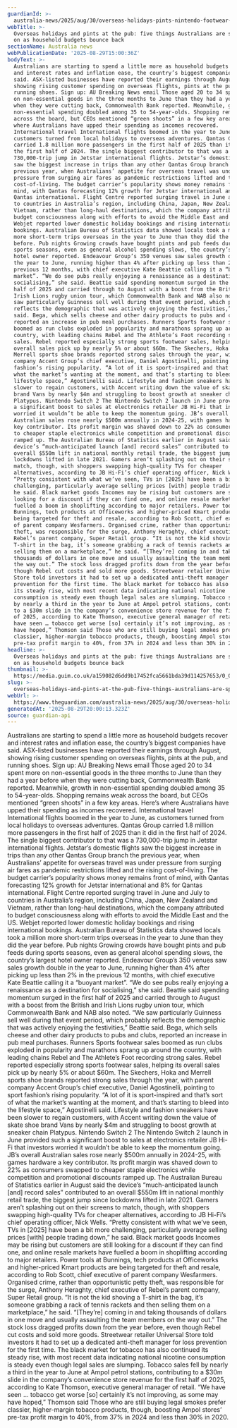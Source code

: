 ```yaml
---
guardianId: >-
  australia-news/2025/aug/30/overseas-holidays-pints-nintendo-footwear-pub-five-things-australians-household-budgets-bounce-back
webTitle: >-
  Overseas holidays and pints at the pub: five things Australians are splurging
  on as household budgets bounce back
sectionName: Australia news
webPublicationDate: '2025-08-29T15:00:36Z'
bodyText: >-
  Australians are starting to spend a little more as household budgets recover
  and interest rates and inflation ease, the country’s biggest companies have
  said. ASX-listed businesses have reported their earnings through August,
  showing rising customer spending on overseas flights, pints at the pub, and
  running shoes. Sign up: AU Breaking News email Those aged 20 to 34 spent more
  on non-essential goods in the three months to June than they had a year before
  when they were cutting back, Commonwealth Bank reported. Meanwhile, growth in
  non-essential spending doubled among 35 to 54-year-olds. Shopping remains weak
  across the board, but CEOs mentioned “green shoots” in a few key areas. Here’s
  where Australians have upped their spending as incomes recovered.
  International travel International flights boomed in the year to June, as
  customers turned from local holidays to overseas adventures. Qantas Group
  carried 1.8 million more passengers in the first half of 2025 than it did in
  the first half of 2024. The single biggest contributor to that was a
  730,000-trip jump in Jetstar international flights. Jetstar’s domestic flights
  saw the biggest increase in trips than any other Qantas Group branch the
  previous year, when Australians’ appetite for overseas travel was under
  pressure from surging air fares as pandemic restrictions lifted and the rising
  cost-of-living. The budget carrier’s popularity shows money remains front of
  mind, with Qantas forecasting 12% growth for Jetstar international and 8% for
  Qantas international. Flight Centre reported surging travel in June and July
  to countries in Australia’s region, including China, Japan, New Zealand and
  Vietnam, rather than long-haul destinations, which the company attributed to
  budget consciousness along with efforts to avoid the Middle East and the US.
  Webjet reported lower domestic holiday bookings and rising international
  bookings. Australian Bureau of Statistics data showed locals took a million
  more short-term trips overseas in the year to June than they did the year
  before. Pub nights Growing crowds have bought pints and pub feeds during
  sports seasons, even as general alcohol spending slows, the country’s largest
  hotel owner reported. Endeavour Group’s 350 venues saw sales growth double in
  the year to June, running higher than 4% after picking up less than 2% in the
  previous 12 months, with chief executive Kate Beattie calling it a “buoyant
  market”. “We do see pubs really enjoying a renaissance as a destination for
  socialising,” she said. Beattie said spending momentum surged in the first
  half of 2025 and carried through to August with a boost from the British and
  Irish Lions rugby union tour, which Commonwealth Bank and NAB also noted. “We
  saw particularly Guinness sell well during that event period, which probably
  reflects the demographic that was actively enjoying the festivities,” Beattie
  said. Bega, which sells cheese and other dairy products to pubs and clubs,
  reported an increase in pub meal purchases. Runners Sports footwear sales
  boomed as run clubs exploded in popularity and marathons sprang up around the
  country, with leading chains Rebel and The Athlete’s Foot recording strong
  sales. Rebel reported especially strong sports footwear sales, helping its
  overall sales pick up by nearly 5% or about $60m. The Skechers, Hoka and
  Merrell sports shoe brands reported strong sales through the year, with parent
  company Accent Group’s chief executive, Daniel Agostinelli, pointing to sport
  fashion’s rising popularity. “A lot of it is sport-inspired and that’s sort of
  what the market’s wanting at the moment, and that’s starting to bleed into the
  lifestyle space,” Agostinelli said. Lifestyle and fashion sneakers have been
  slower to regain customers, with Accent writing down the value of skate shoe
  brand Vans by nearly $4m and struggling to boost growth at sneaker chain
  Platypus. Nintendo Switch 2 The Nintendo Switch 2 launch in June provided such
  a significant boost to sales at electronics retailer JB Hi-Fi that investors
  worried it wouldn’t be able to keep the momentum going. JB’s overall
  Australian sales rose nearly $500m annually in 2024-25, with games hardware a
  key contributor. Its profit margin was shaved down to 22% as consumers swapped
  to cheaper staple electronics while competition and promotional discounts
  ramped up. The Australian Bureau of Statistics earlier in August said the
  device’s “much-anticipated launch [and] record sales” contributed to an
  overall $550m lift in national monthly retail trade, the biggest jump since
  lockdowns lifted in late 2021. Gamers aren’t splashing out on their screens to
  match, though, with shoppers swapping high-quality TVs for cheaper
  alternatives, according to JB Hi-Fi’s chief operating officer, Nick Wells.
  “Pretty consistent with what we’ve seen, TVs in [2025] have been a bit more
  challenging, particularly average selling prices [with] people trading down,”
  he said. Black market goods Incomes may be rising but customers are still
  looking for a discount if they can find one, and online resale markets have
  fuelled a boom in shoplifting according to major retailers. Power tools at
  Bunnings, tech products at Officeworks and higher-priced Kmart products are
  being targeted for theft and resale, according to Rob Scott, chief executive
  of parent company Wesfarmers. Organised crime, rather than opportunistic petty
  theft, was responsible for the surge, Anthony Heraghty, chief executive of
  Rebel’s parent company, Super Retail group. “It is not the kid shoving a
  T-shirt in the bag, it’s someone grabbing a rack of tennis rackets and then
  selling them on a marketplace,” he said. “[They’re] coming in and taking
  thousands of dollars in one move and usually assaulting the team members on
  the way out.” The stock loss dragged profits down from the year before, even
  though Rebel cut costs and sold more goods. Streetwear retailer Universal
  Store told investors it had to set up a dedicated anti-theft manager for loss
  prevention for the first time. The black market for tobacco has also continued
  its steady rise, with most recent data indicating national nicotine
  consumption is steady even though legal sales are slumping. Tobacco sales fell
  by nearly a third in the year to June at Ampol petrol stations, contributing
  to a $30m slide in the company’s convenience store revenue for the first half
  of 2025, according to Kate Thomson, executive general manager of retail. “We
  have seen … tobacco get worse [so] certainly it’s not improving, as some may
  have hoped,” Thomson said Those who are still buying legal smokes prefer
  classier, higher-margin tobacco products, though, boosting Ampol stores’
  pre-tax profit margin to 40%, from 37% in 2024 and less than 30% in 2020.
headline: >-
  Overseas holidays and pints at the pub: five things Australians are splurging
  on as household budgets bounce back
thumbnail: >-
  https://media.guim.co.uk/a159082d6dd9b17452fca5661bda39d114257653/0_0_6018_4817/500.jpg
slug: >-
  overseas-holidays-and-pints-at-the-pub-five-things-australians-are-splurging-on-as-household-budgets-bounce-back
webUrl: >-
  https://www.theguardian.com/australia-news/2025/aug/30/overseas-holidays-pints-nintendo-footwear-pub-five-things-australians-household-budgets-bounce-back
generatedAt: '2025-08-29T20:00:13.323Z'
source: guardian-api
---
```

Australians are starting to spend a little more as household budgets recover and interest rates and inflation ease, the country’s biggest companies have said. ASX-listed businesses have reported their earnings through August, showing rising customer spending on overseas flights, pints at the pub, and running shoes. Sign up: AU Breaking News email Those aged 20 to 34 spent more on non-essential goods in the three months to June than they had a year before when they were cutting back, Commonwealth Bank reported. Meanwhile, growth in non-essential spending doubled among 35 to 54-year-olds. Shopping remains weak across the board, but CEOs mentioned “green shoots” in a few key areas. Here’s where Australians have upped their spending as incomes recovered. International travel International flights boomed in the year to June, as customers turned from local holidays to overseas adventures. Qantas Group carried 1.8 million more passengers in the first half of 2025 than it did in the first half of 2024. The single biggest contributor to that was a 730,000-trip jump in Jetstar international flights. Jetstar’s domestic flights saw the biggest increase in trips than any other Qantas Group branch the previous year, when Australians’ appetite for overseas travel was under pressure from surging air fares as pandemic restrictions lifted and the rising cost-of-living. The budget carrier’s popularity shows money remains front of mind, with Qantas forecasting 12% growth for Jetstar international and 8% for Qantas international. Flight Centre reported surging travel in June and July to countries in Australia’s region, including China, Japan, New Zealand and Vietnam, rather than long-haul destinations, which the company attributed to budget consciousness along with efforts to avoid the Middle East and the US. Webjet reported lower domestic holiday bookings and rising international bookings. Australian Bureau of Statistics data showed locals took a million more short-term trips overseas in the year to June than they did the year before. Pub nights Growing crowds have bought pints and pub feeds during sports seasons, even as general alcohol spending slows, the country’s largest hotel owner reported. Endeavour Group’s 350 venues saw sales growth double in the year to June, running higher than 4% after picking up less than 2% in the previous 12 months, with chief executive Kate Beattie calling it a “buoyant market”. “We do see pubs really enjoying a renaissance as a destination for socialising,” she said. Beattie said spending momentum surged in the first half of 2025 and carried through to August with a boost from the British and Irish Lions rugby union tour, which Commonwealth Bank and NAB also noted. “We saw particularly Guinness sell well during that event period, which probably reflects the demographic that was actively enjoying the festivities,” Beattie said. Bega, which sells cheese and other dairy products to pubs and clubs, reported an increase in pub meal purchases. Runners Sports footwear sales boomed as run clubs exploded in popularity and marathons sprang up around the country, with leading chains Rebel and The Athlete’s Foot recording strong sales. Rebel reported especially strong sports footwear sales, helping its overall sales pick up by nearly 5% or about $60m. The Skechers, Hoka and Merrell sports shoe brands reported strong sales through the year, with parent company Accent Group’s chief executive, Daniel Agostinelli, pointing to sport fashion’s rising popularity. “A lot of it is sport-inspired and that’s sort of what the market’s wanting at the moment, and that’s starting to bleed into the lifestyle space,” Agostinelli said. Lifestyle and fashion sneakers have been slower to regain customers, with Accent writing down the value of skate shoe brand Vans by nearly $4m and struggling to boost growth at sneaker chain Platypus. Nintendo Switch 2 The Nintendo Switch 2 launch in June provided such a significant boost to sales at electronics retailer JB Hi-Fi that investors worried it wouldn’t be able to keep the momentum going. JB’s overall Australian sales rose nearly $500m annually in 2024-25, with games hardware a key contributor. Its profit margin was shaved down to 22% as consumers swapped to cheaper staple electronics while competition and promotional discounts ramped up. The Australian Bureau of Statistics earlier in August said the device’s “much-anticipated launch [and] record sales” contributed to an overall $550m lift in national monthly retail trade, the biggest jump since lockdowns lifted in late 2021. Gamers aren’t splashing out on their screens to match, though, with shoppers swapping high-quality TVs for cheaper alternatives, according to JB Hi-Fi’s chief operating officer, Nick Wells. “Pretty consistent with what we’ve seen, TVs in [2025] have been a bit more challenging, particularly average selling prices [with] people trading down,” he said. Black market goods Incomes may be rising but customers are still looking for a discount if they can find one, and online resale markets have fuelled a boom in shoplifting according to major retailers. Power tools at Bunnings, tech products at Officeworks and higher-priced Kmart products are being targeted for theft and resale, according to Rob Scott, chief executive of parent company Wesfarmers. Organised crime, rather than opportunistic petty theft, was responsible for the surge, Anthony Heraghty, chief executive of Rebel’s parent company, Super Retail group. “It is not the kid shoving a T-shirt in the bag, it’s someone grabbing a rack of tennis rackets and then selling them on a marketplace,” he said. “[They’re] coming in and taking thousands of dollars in one move and usually assaulting the team members on the way out.” The stock loss dragged profits down from the year before, even though Rebel cut costs and sold more goods. Streetwear retailer Universal Store told investors it had to set up a dedicated anti-theft manager for loss prevention for the first time. The black market for tobacco has also continued its steady rise, with most recent data indicating national nicotine consumption is steady even though legal sales are slumping. Tobacco sales fell by nearly a third in the year to June at Ampol petrol stations, contributing to a $30m slide in the company’s convenience store revenue for the first half of 2025, according to Kate Thomson, executive general manager of retail. “We have seen … tobacco get worse [so] certainly it’s not improving, as some may have hoped,” Thomson said Those who are still buying legal smokes prefer classier, higher-margin tobacco products, though, boosting Ampol stores’ pre-tax profit margin to 40%, from 37% in 2024 and less than 30% in 2020.
